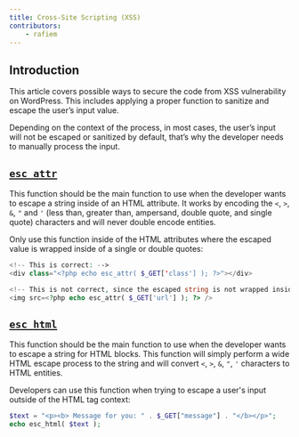 ```yaml
---
title: Cross-Site Scripting (XSS)
contributors:
    - rafiem
---
```


## Introduction

This article covers possible ways to secure the code from XSS vulnerability on WordPress. This includes applying a proper function to sanitize and escape the user’s input value.

Depending on the context of the process, in most cases, the user’s input will not be escaped or sanitized by default, that’s why the developer needs to manually process the input.

<LinkCard
  title="Learn more about XSS"
  href="/wordpress/vulnerabilities/cross-site-scripting/"
/>

## [`esc_attr`](https://developer.wordpress.org/reference/functions/esc_attr/)

This function should be the main function to use when the developer wants to escape a string inside of an HTML attribute. It works by encoding the `<`, `>`, `&`, `"` and `'` (less than, greater than, ampersand, double quote, and single quote) characters and will never double encode entities.

Only use this function inside of the HTML attributes where the escaped value is wrapped inside of a single or double quotes:

```php
<!-- This is correct: -->
<div class="<?php echo esc_attr( $_GET['class'] ); ?>"></div>

<!-- This is not correct, since the escaped string is not wrapped inside of quotes, resulting user can still inject arbitrary JS code via JS event handler: -->
<img src=<?php echo esc_attr( $_GET['url'] ); ?> />

```

## [`esc_html`](https://developer.wordpress.org/reference/functions/esc_html/)

This function should be the main function to use when the developer wants to escape a string for HTML blocks. This function will simply perform a wide HTML escape process to the string and will convert `<`, `>`, `&`, `"`, `'` characters to HTML entities.

Developers can use this function when trying to escape a user's input outside of the HTML tag context:

```php
$text = "<p><b> Message for you: " . $_GET["message"] . "</b></p>";
echo esc_html( $text );
```
